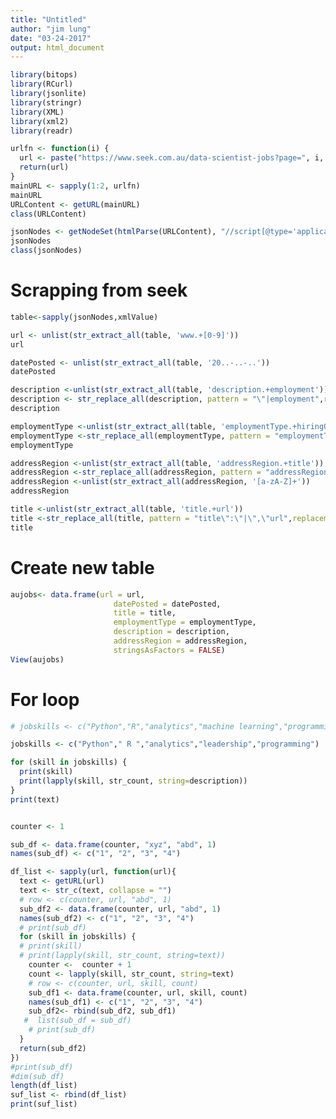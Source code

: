 ---
title: "Untitled"
author: "jim lung"
date: "03-24-2017"
output: html_document
---

```{r }

library(bitops)
library(RCurl)
library(jsonlite)
library(stringr)
library(XML)
library(xml2)
library(readr)
```

```{r }

urlfn <- function(i) {
  url <- paste("https://www.seek.com.au/data-scientist-jobs?page=", i, sep="")
  return(url)
}
mainURL <- sapply(1:2, urlfn)
mainURL
URLContent <- getURL(mainURL)
class(URLContent)
```

```{r }

jsonNodes <- getNodeSet(htmlParse(URLContent), "//script[@type='application/ld+json']")
jsonNodes
class(jsonNodes)

```

# Scrapping from seek
```{r }
table<-sapply(jsonNodes,xmlValue)

url <- unlist(str_extract_all(table, 'www.+[0-9]'))
url

datePosted <- unlist(str_extract_all(table, '20..-..-..'))
datePosted

description <-unlist(str_extract_all(table, 'description.+employment')) 
description <- str_replace_all(description, pattern = "\"|employment",replacement = "")
description

employmentType <-unlist(str_extract_all(table, 'employmentType.+hiringOrganization'))
employmentType <-str_replace_all(employmentType, pattern = "employmentType\":\"|\",\"hiringOrganization",replacement = "")
employmentType

addressRegion <-unlist(str_extract_all(table, 'addressRegion.+title'))
addressRegion <-str_replace_all(addressRegion, pattern = "addressRegion\":\"|,\"title",replacement = "")
addressRegion <-unlist(str_extract_all(addressRegion, '[a-zA-Z]+'))
addressRegion

title <-unlist(str_extract_all(table, 'title.+url'))
title <-str_replace_all(title, pattern = "title\":\"|\",\"url",replacement = "")
title

```
# Create new table 
```{r }
aujobs<- data.frame(url = url,
                       datePosted = datePosted,
                       title = title,
                       employmentType = employmentType,
                       description = description,
                       addressRegion = addressRegion,
                       stringsAsFactors = FALSE)
View(aujobs)

```

# For loop

```{r }


# jobskills <- c("Python","R","analytics","machine learning","programming","team","statistics","SQL","sql","communication","big data","design","Hadoop","Java","research","creative","math","mathematic","MATLAB","predictive analytics","SAS","Modelling","C++","builders at heart","experienced","outgoing","self-motivated professional","creating analytics programs","thought leadership" )

jobskills <- c("Python"," R ","analytics","leadership","programming")

for (skill in jobskills) {
  print(skill)
  print(lapply(skill, str_count, string=description))
}
print(text)


counter <- 1

sub_df <- data.frame(counter, "xyz", "abd", 1)
names(sub_df) <- c("1", "2", "3", "4")

df_list <- sapply(url, function(url){
  text <- getURL(url)
  text <- str_c(text, collapse = "")
  # row <- c(counter, url, "abd", 1)
  sub_df2 <- data.frame(counter, url, "abd", 1)
  names(sub_df2) <- c("1", "2", "3", "4")
  # print(sub_df)
  for (skill in jobskills) {
  # print(skill)
  # print(lapply(skill, str_count, string=text))
    counter <-  counter + 1
    count <- lapply(skill, str_count, string=text)
    # row <- c(counter, url, skill, count)
    sub_df1 <- data.frame(counter, url, skill, count)
    names(sub_df1) <- c("1", "2", "3", "4")
    sub_df2<- rbind(sub_df2, sub_df1)
   #  list(sub_df = sub_df)
    # print(sub_df)
  }
  return(sub_df2)
})
#print(sub_df)
#dim(sub_df)
length(df_list)
suf_list <- rbind(df_list)
print(suf_list)


```




